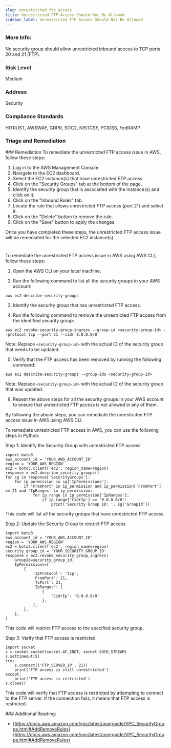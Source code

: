 ```yaml
---
slug: unrestricted_ftp_access
title: Unrestricted FTP Access Should Not Be Allowed
sidebar_label: Unrestricted FTP Access Should Not Be Allowed
---
```


### More Info:

No security group should allow unrestricted inbound access to TCP ports 20 and 21 (FTP).

### Risk Level

Medium

### Address

Security

### Compliance Standards

HITRUST, AWSWAF, GDPR, SOC2, NISTCSF, PCIDSS, FedRAMP


### Triage and Remediation
<Tabs>
<Tab title='Remediation'>
### Remediation

<AccordionGroup>
<Accordion title='Using Console' defaultOpen='true'>
To remediate the unrestricted FTP access issue in AWS, follow these steps:

1. Log in to the AWS Management Console.
2. Navigate to the EC2 dashboard.
3. Select the EC2 instance(s) that have unrestricted FTP access.
4. Click on the "Security Groups" tab at the bottom of the page.
5. Identify the security group that is associated with the instance(s) and click on it.
6. Click on the "Inbound Rules" tab.
7. Locate the rule that allows unrestricted FTP access (port 21) and select it.
8. Click on the "Delete" button to remove the rule.
9. Click on the "Save" button to apply the changes.

Once you have completed these steps, the unrestricted FTP access issue will be remediated for the selected EC2 instance(s).

#
</Accordion>

<Accordion title='Using CLI'>
To remediate the unrestricted FTP access issue in AWS using AWS CLI, follow these steps:

1. Open the AWS CLI on your local machine.

2. Run the following command to list all the security groups in your AWS account:
```
aws ec2 describe-security-groups
```

3. Identify the security group that has unrestricted FTP access.

4. Run the following command to remove the unrestricted FTP access from the identified security group:
```
aws ec2 revoke-security-group-ingress --group-id <security-group-id> --protocol tcp --port 21 --cidr 0.0.0.0/0
```
Note: Replace `<security-group-id>` with the actual ID of the security group that needs to be updated.

5. Verify that the FTP access has been removed by running the following command:
```
aws ec2 describe-security-groups --group-ids <security-group-id>
```
Note: Replace `<security-group-id>` with the actual ID of the security group that was updated.

6. Repeat the above steps for all the security groups in your AWS account to ensure that unrestricted FTP access is not allowed in any of them.

By following the above steps, you can remediate the unrestricted FTP access issue in AWS using AWS CLI.
</Accordion>

<Accordion title='Using Python'>
To remediate unrestricted FTP access in AWS, you can use the following steps in Python:

Step 1: Identify the Security Group with unrestricted FTP access
```
import boto3
aws_account_id = 'YOUR_AWS_ACCOUNT_ID'
region = 'YOUR_AWS_REGION'
ec2 = boto3.client('ec2', region_name=region)
response = ec2.describe_security_groups()
for sg in response['SecurityGroups']:
    for ip_permission in sg['IpPermissions']:
        if 'FromPort' in ip_permission and ip_permission['FromPort'] == 21 and 'IpRanges' in ip_permission:
            for ip_range in ip_permission['IpRanges']:
                if ip_range['CidrIp'] == '0.0.0.0/0':
                    print('Security Group ID: ', sg['GroupId'])
```
This code will list all the security groups that have unrestricted FTP access.

Step 2: Update the Security Group to restrict FTP access
```
import boto3
aws_account_id = 'YOUR_AWS_ACCOUNT_ID'
region = 'YOUR_AWS_REGION'
ec2 = boto3.client('ec2', region_name=region)
security_group_id = 'YOUR_SECURITY_GROUP_ID'
response = ec2.revoke_security_group_ingress(
    GroupId=security_group_id,
    IpPermissions=[
        {
            'IpProtocol': 'tcp',
            'FromPort': 21,
            'ToPort': 21,
            'IpRanges': [
                {
                    'CidrIp': '0.0.0.0/0'
                },
            ],
        },
    ],
)
```
This code will restrict FTP access to the specified security group.

Step 3: Verify that FTP access is restricted
```
import socket
s = socket.socket(socket.AF_INET, socket.SOCK_STREAM)
s.settimeout(5)
try:
    s.connect(('FTP_SERVER_IP', 21))
    print('FTP access is still unrestricted')
except:
    print('FTP access is restricted')
s.close()
```
This code will verify that FTP access is restricted by attempting to connect to the FTP server. If the connection fails, it means that FTP access is restricted.
</Accordion>

</AccordionGroup>
</Tab>
</Tabs>
### Additional Reading:

- [https://docs.aws.amazon.com/vpc/latest/userguide/VPC_SecurityGroups.html#AddRemoveRules](https://docs.aws.amazon.com/vpc/latest/userguide/VPC_SecurityGroups.html#AddRemoveRules) 

